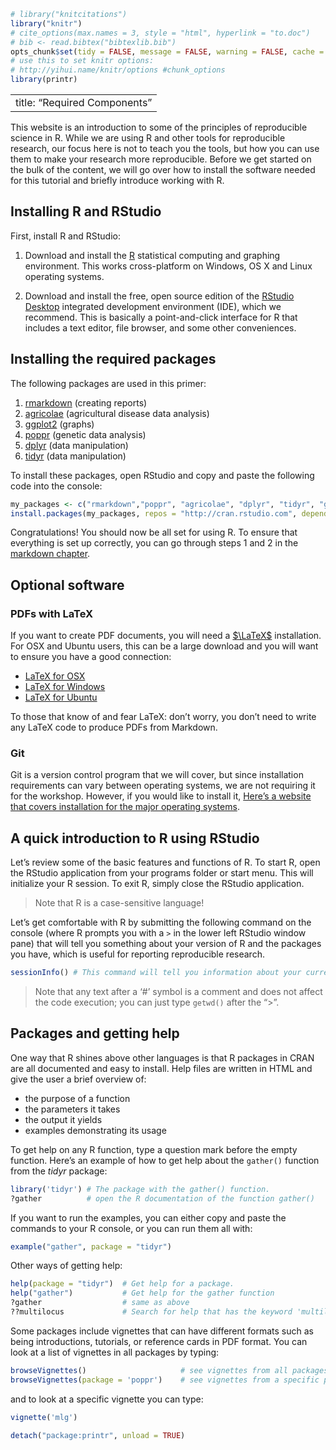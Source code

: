 ```r
# library("knitcitations")
library("knitr")
# cite_options(max.names = 3, style = "html", hyperlink = "to.doc")
# bib <- read.bibtex("bibtexlib.bib")
opts_chunk$set(tidy = FALSE, message = FALSE, warning = FALSE, cache = TRUE) 
# use this to set knitr options: 
# http://yihui.name/knitr/options #chunk_options 
library(printr)
```
---
title: "Required Components"
---

This website is an introduction to some of the principles of reproducible 
science in R. While we are using R and other tools for reproducible research, 
our focus here is not to teach you the tools, but how you can use them to make 
your research more reproducible. Before we get started on the bulk of the
content, we will go over how to install the software needed for this tutorial
and briefly introduce working with R.

Installing R and RStudio
-----

First, install R and RStudio:

1. Download and install the [R](http://www.r-project.org) statistical computing
   and graphing environment. This works cross-platform on Windows, OS X and
   Linux operating systems.

2. Download and install the free, open source edition of the [RStudio
   Desktop](https://www.rstudio.com/products/rstudio/download/) integrated 
   development environment (IDE), which we recommend. This is basically a point-and-click
   interface for R that includes a text editor, file browser, and some other conveniences.

Installing the required packages
----

The following packages are used in this primer:

1. [rmarkdown](http://cran.r-project.org/web/packages/rmarkdown/index.html) (creating reports)
1. [agricolae](http://cran.r-project.org/web/packages/agricolae/index.html) (agricultural disease data analysis)
1. [ggplot2](http://cran.r-project.org/web/packages/ggplot2/index.html) (graphs)
1. [poppr](http://cran.r-project.org/web/packages/poppr/index.html) (genetic data analysis)
1. [dplyr](http://cran.r-project.org/web/packages/dplyr/index.html) (data manipulation)
1. [tidyr](http://cran.r-project.org/web/packages/tidyr/index.html) (data manipulation)

To install these packages, open RStudio and copy and paste the following code into the console:

```r
my_packages <- c("rmarkdown","poppr", "agricolae", "dplyr", "tidyr", "ggplot2")
install.packages(my_packages, repos = "http://cran.rstudio.com", dependencies = TRUE)
```

Congratulations! You should now be all set for using R. To ensure that
everything is set up correctly, you can go through steps 1 and 2 in the
[markdown chapter](Markdown.html).

Optional software
-----------------

### PDFs with LaTeX

If you want to create PDF documents, you will need a
[$\LaTeX$](https://latex-project.org/) installation. 
For OSX and Ubuntu users, this can be a large download and you will want to ensure you have a good connection:

 - [LaTeX for OSX](https://tug.org/mactex/)
 - [LaTeX for Windows](http://miktex.org/)
 - [LaTeX for Ubuntu](https://help.ubuntu.com/community/LaTeX)

To those that know of and fear LaTeX: don't worry, you don't need to write any LaTeX code to produce PDFs from Markdown.

### Git

Git is a version control program that we will cover, but since installation
requirements can vary between operating systems, we are not requiring it for the
workshop. However, if you would like to install it, [Here's a website that
covers installation for the major operating
systems](http://happygitwithr.com/install-git.html). 

A quick introduction to R using RStudio
------------------

Let's review some of the basic features and functions of R. To start R,
open the RStudio application from your programs folder or start menu. This will
initialize your R session. To exit R, simply close the RStudio application.

> Note that R is a case-sensitive language!

Let's get comfortable with R by submitting the following command on the console
(where R prompts you with a `>` in the lower left RStudio window pane) that will
tell you something about your version of R and the packages you have, which is
useful for reporting reproducible research.

```r
sessionInfo() # This command will tell you information about your current R session
```

> Note that any text after a '#' symbol is a comment and does not affect the code execution;
> you can just type `getwd()` after the ">".

Packages and getting help
-----------------------

One way that R shines above other languages is that R packages in CRAN are all
documented and easy to install. Help files are written in HTML and give the user
a brief overview of:

 - the purpose of a function
 - the parameters it takes
 - the output it yields
 - examples demonstrating its usage

To get help on any R function, type a question mark before the empty function. 
Here's an example of how to get help about the `gather()` function from the
*tidyr* package:

```r
library('tidyr') # The package with the gather() function.
?gather          # open the R documentation of the function gather()
```

If you want to run the examples, you can either copy and paste the commands to
your R console, or you can run them all with:

```r
example("gather", package = "tidyr")
```

Other ways of getting help:

```r
help(package = "tidyr")  # Get help for a package.
help("gather")           # Get help for the gather function
?gather                  # same as above
??multilocus             # Search for help that has the keyword 'multilocus' in all packages
```

Some packages include vignettes that can have different formats such as being
introductions, tutorials, or reference cards in PDF format. You can look at a
list of vignettes in all packages by typing:

```r
browseVignettes()                     # see vignettes from all packages
browseVignettes(package = 'poppr')    # see vignettes from a specific package.
```

and to look at a specific vignette you can type:

```r
vignette('mlg')
```

```r
detach("package:printr", unload = TRUE)
```

